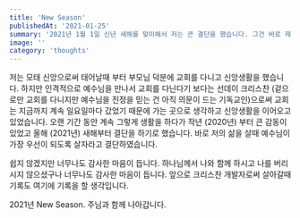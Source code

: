 ```yaml
---
title: 'New Season'
publishedAt: '2021-01-25'
summary: '2021년 1월 1일 신년 새해를 맞이해서 저는 큰 결단을 했습니다. 그건 바로 제 삶을 나의 구주 예수님께 맡겨 드리겠다는 것 입니다.'
image: ''
category: 'thoughts'
---
```


저는 모태 신앙으로써 태어날때 부터 부모님 덕분에 교회를 다니고 신앙생활을 했습니다. 하지만 인격적으로 예수님을 만나서 교회를 다닌다기 보다는 선데이 크리스찬 (겉으로만 교회를 다니지만 예수님을 진정을 믿는 건 아직 의문이 드는 기독교인)으로써 교회는 지금까지 계속 일요일마다 갔었기 때문에 가는 곳으로 생각하고 신앙생활을 이어오고 있었습니다. 오랜 기간 동안 계속 그렇게 생활을 하다가 작년 (2020년) 부터 큰 감동이 있었고 올해 (2021년) 새해부터 결단을 하기로 했습니다. 바로 저의 삶을 살때 예수님이 가장 우선이 되도록 살자라고 결단하였습니다.

쉽지 않겠지만 너무나도 감사한 마음이 듭니다. 하나님께서 나와 함께 하시고 나를 버리시지 않으셨구나 너무나도 감사한 마음이 듭니다. 앞으로 크리스찬 개발자로써 살아갈때 기록도 여기에 기록을 할 생각입니다.

2021년 New Season. 주님과 함께 나아갑니다.
